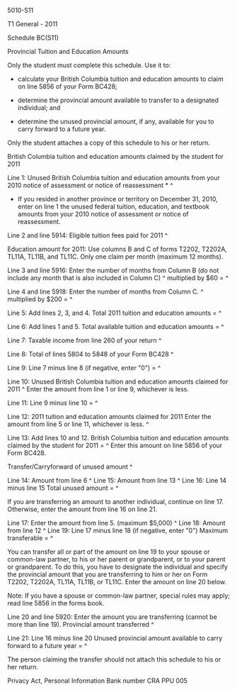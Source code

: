 ﻿5010-S11 
 
T1 General - 2011 
 
Schedule BC(S11) 
 
Provincial Tuition and Education Amounts 
 
Only the student must complete this schedule. Use it to: 
 
- calculate your British Columbia tuition and education amounts to claim on 
line 5856 of your Form BC428; 
 
- determine the provincial amount available to transfer to a designated 
individual; and 
 
- determine the unused provincial amount, if any, available for you to carry 
forward to a future year. 
 
Only the student attaches a copy of this schedule to his or her return. 
 
British Columbia tuition and education amounts claimed by the student for 
2011 
 
Line 1: Unused British Columbia tuition and education amounts from your 2010 
notice of assessment or notice of reassessment * ^
 
* If you resided in another province or territory on December 31, 2010, enter 
on line 1 the unused federal tuition, education, and textbook amounts from 
your 2010 notice of assessment or notice of reassessment. 
 
Line 2 and line 5914: Eligible tuition fees paid for 2011 ^
 
Education amount for 2011: Use columns B and C of forms T2202, T2202A, TL11A, 
TL11B, and TL11C. Only one claim per month (maximum 12 months). 
 
Line 3 and line 5916: Enter the number of months from Column B (do not 
include any month that is also included in Column C) ^
multiplied by $60 = ^
 
Line 4 and line 5918: Enter the number of months from Column C. ^
multiplied by $200 = ^
 
Line 5: Add lines 2, 3, and 4. Total 2011 tuition and education amounts = ^
 
Line 6: Add lines 1 and 5. Total available tuition and education amounts = ^
 
Line 7: Taxable income from line 260 of your return ^
 
Line 8: Total of lines 5804 to 5848 of your Form BC428 ^
 
Line 9: Line 7 minus line 8 (if negative, enter "0") = ^
 
Line 10: Unused British Columbia tuition and education amounts claimed for 
2011 ^
Enter the amount from line 1 or line 9, whichever is less. 
 
Line 11: Line 9 minus line 10 = ^
 
Line 12: 2011 tuition and education amounts claimed for 2011 Enter the amount 
from line 5 or line 11, whichever is less. ^
 
Line 13: Add lines 10 and 12. British Columbia tuition and education amounts 
claimed by the student for 2011 = ^
Enter this amount on line 5856 of your Form BC428. 
 
Transfer/Carryforward of unused amount ^
 
Line 14: Amount from line 6 ^
Line 15: Amount from line 13 ^
Line 16: Line 14 minus line 15 Total unused amount = ^
 
If you are transferring an amount to another individual, continue on line 17. 
Otherwise, enter the amount from line 16 on line 21. 
 
Line 17: Enter the amount from line 5. (maximum $5,000) ^
Line 18: Amount from line 12 ^
Line 19: Line 17 minus line 18 (if negative, enter "0") Maximum transferable 
= ^
 
You can transfer all or part of the amount on line 19 to your spouse or 
common-law partner, to his or her parent or grandparent, or to your parent or 
grandparent. To do this, you have to designate the individual and specify the 
provincial amount that you are transferring to him or her on Form T2202, 
T2202A, TL11A, TL11B, or TL11C. Enter the amount on line 20 below. 
 
Note: If you have a spouse or common-law partner, special rules may apply; 
read line 5856 in the forms book. 
 
Line 20 and line 5920: Enter the amount you are transferring (cannot be more 
than line 19). Provincial amount transferred ^
 
Line 21: Line 16 minus line 20 Unused provincial amount available to carry 
forward to a future year = ^ 
 
The person claiming the transfer should not attach this schedule to his or 
her return. 
 
Privacy Act, Personal Information Bank number CRA PPU 005
